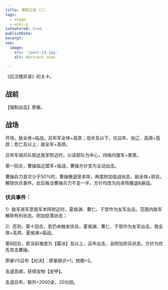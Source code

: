 ```yaml
---
title: 濮阳之战（二）
tags:
  - stage
  - wiki-p
isFeatured: true
publishDate: 
excerpt: 
seo:
  image:
    src: '/post-13.jpg'
    alt: Abstract snow

---
```



《后汉稽异录》的关卡。

<h2 class={styles.sectionTitle}>战前</h2>

【强制出击】廖豪。

<h2 class={styles.sectionTitle}>战场</h2>

开场，敌全体+临战。吕布军全体+高昂；信步及以下，仅吕布、张辽、高顺+高昂；危亡及以上，敌全军+高昂。

吕布军骑兵队抵达我军附近时，以该部队为中心，四格内盟军+畏葸。

第一回合，曹操临近盟军+临战，曹操方针变为主动出击。

曹操兵力首次少于50%时，曹操撤退至本阵，再度附加临战状态，敌全体+骄兵。解锁伏兵事件。此后每当曹操兵力不足一半，方针均改为向本阵撤退&避战。

### 伏兵事件：

1）敌军进军至我军本阵附近时，夏侯渊、曹仁、于禁作为友军出击。范围内敌军解除有利状态，附加低落状态；

2）否则，第十回合，若仍未触发伏兵，夏侯渊、曹仁、于禁作为友军出击，我全体+高昂，夏侯渊+临战。

第8回合，若当前难度为【履冰】及以上，吕布出击，且附加骄兵状态，方针为优先攻击曹操。

廖豪VS吕布【对决】：廖豪胆识+1，统御+2。

击退高顺，获得宝物【皮甲】。

击退吕布，额外+2000金，20功勋。
